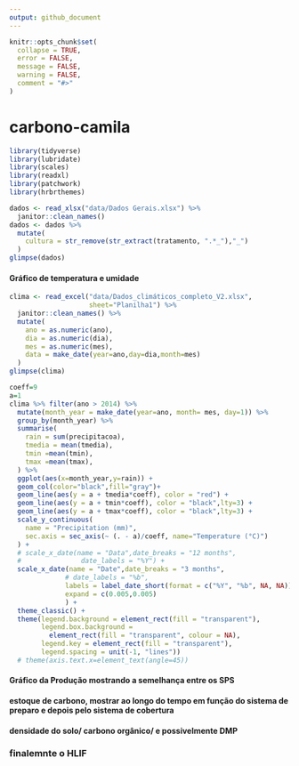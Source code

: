 ```yaml
---
output: github_document
---
```


<!-- README.md is generated from README.Rmd. Please edit that file -->

```r
knitr::opts_chunk$set(
  collapse = TRUE,
  error = FALSE,
  message = FALSE,
  warning = FALSE,
  comment = "#>"
)
```

# carbono-camila

```r
library(tidyverse)
library(lubridate)
library(scales)
library(readxl)
library(patchwork)
library(hrbrthemes)
```

```r
dados <- read_xlsx("data/Dados Gerais.xlsx") %>% 
  janitor::clean_names()
dados <- dados %>% 
  mutate(
    cultura = str_remove(str_extract(tratamento, ".*_"),"_")
  )
glimpse(dados)
```

#### Gráfico de temperatura e umidade 

```r
clima <- read_excel("data/Dados_climáticos_completo_V2.xlsx",
                    sheet="Planilha1") %>% 
  janitor::clean_names() %>% 
  mutate(
    ano = as.numeric(ano),
    dia = as.numeric(dia),
    mes = as.numeric(mes),
    data = make_date(year=ano,day=dia,month=mes)
  )
glimpse(clima)
```
```r
coeff=9
a=1
clima %>% filter(ano > 2014) %>% 
  mutate(month_year = make_date(year=ano, month= mes, day=1)) %>% 
  group_by(month_year) %>% 
  summarise(
    rain = sum(precipitacoa),
    tmedia = mean(tmedia),
    tmin =mean(tmin),
    tmax =mean(tmax),
  ) %>% 
  ggplot(aes(x=month_year,y=rain)) +
  geom_col(color="black",fill="gray")+
  geom_line(aes(y = a + tmedia*coeff), color = "red") +
  geom_line(aes(y = a + tmin*coeff), color = "black",lty=3) +
  geom_line(aes(y = a + tmax*coeff), color = "black",lty=3) +
  scale_y_continuous(
    name = "Precipitation (mm)",
    sec.axis = sec_axis(~ (. - a)/coeff, name="Temperature (°C)")
  ) +
  # scale_x_date(name = "Data",date_breaks = "12 months",
  #               date_labels = "%Y") +
  scale_x_date(name = "Date",date_breaks = "3 months",
              # date_labels = "%b",
              labels = label_date_short(format = c("%Y", "%b", NA, NA)),
              expand = c(0.005,0.005)
              ) +
  theme_classic() +
  theme(legend.background = element_rect(fill = "transparent"), 
        legend.box.background = 
          element_rect(fill = "transparent", colour = NA),
        legend.key = element_rect(fill = "transparent"), 
        legend.spacing = unit(-1, "lines"))
  # theme(axis.text.x=element_text(angle=45))
```




#### Gráfico da Produção mostrando a semelhança entre os SPS

#### estoque de carbono, mostrar ao longo do tempo em função do sistema de preparo e depois pelo sistema de cobertura 

#### densidade do solo/ carbono orgânico/ e possivelmente DMP

### finalemnte o HLIF





















